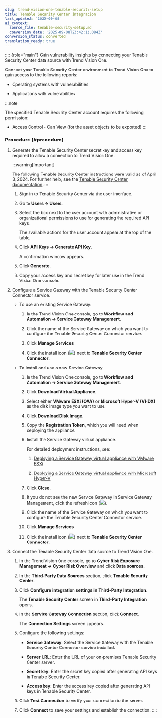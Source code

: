 ```yaml
---
slug: trend-vision-one-tenable-security-setup
title: Tenable Security Center integration
last_updated: '2025-09-08'
ai_context:
  source_file: tenable-security-setup.md
  conversion_date: '2025-09-08T23:42:12.084Z'
conversion_status: converted
translation_ready: true
---
```


:::: {role="main"}
Gain vulnerability insights by connecting your Tenable Security Center data source with Trend Vision One.

Connect your Tenable Security Center environment to Trend Vision One to gain access to the following reports:

- Operating systems with vulnerabilities

- Applications with vulnerabilities

:::note

The specified Tenable Security Center account requires the following permission:

- Access Control - Can View (for the asset objects to be exported)
:::

### Procedure {#procedure}

1.  Generate the Tenable Security Center secret key and access key required to allow a connection to Trend Vision One.

    :::warning[Important]

    The following Tenable Security Center instructions were valid as of April 3, 2024. For further help, see the [Tenable Security Center documentation](https://docs.tenable.com/security-center.htm).
    :::

    1.  Sign in to Tenable Security Center via the user interface.

    2.  Go to **Users → Users**.

    3.  Select the box next to the user account with administrative or organizational permissions to use for generating the required API keys.

        The available actions for the user account appear at the top of the table.

    4.  Click **API Keys → Generate API Key**.

        A confirmation window appears.

    5.  Click **Generate**.

    6.  Copy your access key and secret key for later use in the Trend Vision One console.

2.  Configure a Service Gateway with the Tenable Security Center Connector service.

    - To use an existing Service Gateway:

      1.  In the Trend Vision One console, go to **Workflow and Automation → Service Gateway Management**.

      2.  Click the name of the Service Gateway on which you want to configure the Tenable Security Center Connector service.

      3.  Click **Manage Services**.

      4.  Click the install icon (![](/images/SG2_install_icon=GUID-feef28dd-2ddb-4093-b4e4-5455a0b110bb.webp)) next to **Tenable Security Center Connector**.

    - To install and use a new Service Gateway:

      1.  In the Trend Vision One console, go to **Workflow and Automation → Service Gateway Management**.

      2.  Click **Download Virtual Appliance**.

      3.  Select either **VMware ESXi (OVA)** or **Microsoft Hyper-V (VHDX)** as the disk image type you want to use.

      4.  Click **Download Disk Image**.

      5.  Copy the **Registration Token**, which you will need when deploying the appliance.

      6.  Install the Service Gateway virtual appliance.

          For detailed deployment instructions, see:

          1.  [Deploying a Service Gateway virtual appliance with VMware ESXi](sg-virtual-app-vmware-esxi.mdx)

          2.  [Deploying a Service Gateway virtual appliance with Microsoft Hyper-V](deploy-virtual-appliance-ms-hyper-v.mdx)

      7.  Click **Close**.

      8.  If you do not see the new Service Gateway in Service Gateway Management, click the refresh icon (![](/images/refresh=5bd75452-c2fb-43ed-90e6-7b552fdc5dd2.webp)).

      9.  Click the name of the Service Gateway on which you want to configure the Tenable Security Center Connector service.

      10. Click **Manage Services**.

      11. Click the install icon (![](/images/SG2_install_icon=GUID-feef28dd-2ddb-4093-b4e4-5455a0b110bb.webp)) next to **Tenable Security Center Connector**.

3.  Connect the Tenable Security Center data source to Trend Vision One.

    1.  In the Trend Vision One console, go to **Cyber Risk Exposure Management → Cyber Risk Overview** and click **Data sources**.

    2.  In the **Third-Party Data Sources** section, click **Tenable Security Center**.

    3.  Click **Configure integration settings in Third-Party Integration**.

        The **Tenable Security Center** screen in **Third-Party Integration** opens.

    4.  In the **Service Gateway Connection** section, click **Connect**.

        The **Connection Settings** screen appears.

    5.  Configure the following settings:

        - **Service Gateway**: Select the Service Gateway with the Tenable Security Center Connector service installed.

        - **Server URL**: Enter the URL of your on-premises Tenable Security Center server.

        - **Secret key**: Enter the secret key copied after generating API keys in Tenable Security Center.

        - **Access key**: Enter the access key copied after generating API keys in Tenable Security Center.

    6.  Click **Test Connection** to verify your connection to the server.

    7.  Click **Connect** to save your settings and establish the connection.
::::
